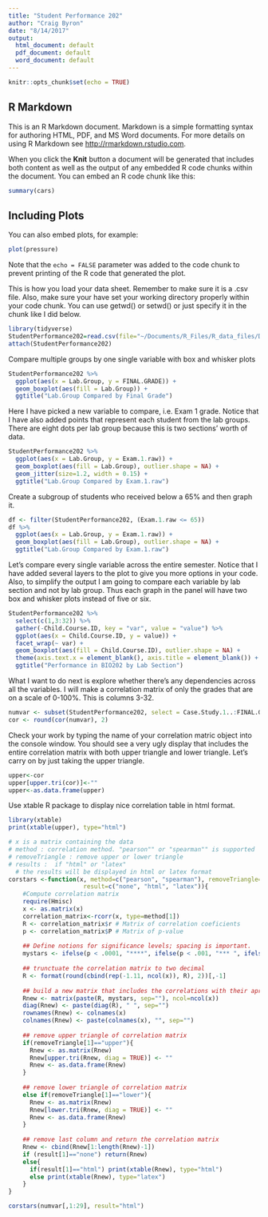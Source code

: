 ```yaml
---
title: "Student Performance 202"
author: "Craig Byron"
date: "8/14/2017"
output:
  html_document: default
  pdf_document: default
  word_document: default
---
```


```r
knitr::opts_chunk$set(echo = TRUE)
```

## R Markdown

This is an R Markdown document. Markdown is a simple formatting syntax for authoring HTML, PDF, and MS Word documents. For more details on using R Markdown see <http://rmarkdown.rstudio.com>.

When you click the **Knit** button a document will be generated that includes both content as well as the output of any embedded R code chunks within the document. You can embed an R code chunk like this:

```r
summary(cars)
```

## Including Plots

You can also embed plots, for example:

```r
plot(pressure)
```

Note that the `echo = FALSE` parameter was added to the code chunk to prevent printing of the R code that generated the plot.


This is how you load your data sheet. Remember to make sure it is a .csv file. Also, make sure your have set your working directory properly within your code chunk. You can use getwd() or setwd() or just specify it in the chunk like I did below.
```r
library(tidyverse)
StudentPerformance202=read.csv(file="~/Documents/R_Files/R_data_files/Data_Files/BIO202_2016.csv", header=TRUE)
attach(StudentPerformance202)
```

Compare multiple groups by one single variable with box and whisker plots
```r
StudentPerformance202 %>% 
  ggplot(aes(x = Lab.Group, y = FINAL.GRADE)) +
  geom_boxplot(aes(fill = Lab.Group)) +
  ggtitle("Lab.Group Compared by Final Grade")

```

Here I have picked a new variable to compare, i.e. Exam 1 grade. Notice that I have also added points that represent each student from the lab groups. There are eight dots per lab group because this is two sections' worth of data.

```r
StudentPerformance202 %>% 
  ggplot(aes(x = Lab.Group, y = Exam.1.raw)) +
  geom_boxplot(aes(fill = Lab.Group), outlier.shape = NA) +
  geom_jitter(size=1.2, width = 0.15) +
  ggtitle("Lab.Group Compared by Exam.1.raw")
```


Create a subgroup of students who received below a 65% and then graph it.
```r
df <- filter(StudentPerformance202, (Exam.1.raw <= 65))
df %>% 
  ggplot(aes(x = Lab.Group, y = Exam.1.raw)) +
  geom_boxplot(aes(fill = Lab.Group), outlier.shape = NA) +
  ggtitle("Lab.Group Compared by Exam.1.raw")
```


Let's compare every single variable across the entire semester. Notice that I have added several layers to the plot to give you more options in your code. Also, to simplify the output I am going to compare each variable by lab section and not by lab group. Thus each graph in the panel will have two box and whisker plots instead of five or six.
```r
StudentPerformance202 %>% 
  select(c(1,3:32)) %>% 
  gather(-Child.Course.ID, key = "var", value = "value") %>% 
  ggplot(aes(x = Child.Course.ID, y = value)) +
  facet_wrap(~ var) +
  geom_boxplot(aes(fill = Child.Course.ID), outlier.shape = NA) +
  theme(axis.text.x = element_blank(), axis.title = element_blank()) +
  ggtitle("Performance in BIO202 by Lab Section")
```

What I want to do next is explore whether there's any dependencies across all the variables. I will make a correlation matrix of only the grades that are on a scale of 0-100%. This is columns 3-32.
```r
numvar <- subset(StudentPerformance202, select = Case.Study.1..:FINAL.GRADE)
cor <- round(cor(numvar), 2)
```

Check your work by typing the name of your correlation matric object into the console window. You should see a very ugly display that includes the entire correlation matrix with both upper triangle and lower triangle. Let's carry on by just taking the upper triangle.
```r
upper<-cor
upper[upper.tri(cor)]<-""
upper<-as.data.frame(upper)
```

Use xtable R package to display nice correlation table in html format.
```r
library(xtable)
print(xtable(upper), type="html")
```

```r
# x is a matrix containing the data
# method : correlation method. "pearson"" or "spearman"" is supported
# removeTriangle : remove upper or lower triangle
# results :  if "html" or "latex"
  # the results will be displayed in html or latex format
corstars <-function(x, method=c("pearson", "spearman"), removeTriangle=c("upper", "lower"),
                     result=c("none", "html", "latex")){
    #Compute correlation matrix
    require(Hmisc)
    x <- as.matrix(x)
    correlation_matrix<-rcorr(x, type=method[1])
    R <- correlation_matrix$r # Matrix of correlation coeficients
    p <- correlation_matrix$P # Matrix of p-value 
    
    ## Define notions for significance levels; spacing is important.
    mystars <- ifelse(p < .0001, "****", ifelse(p < .001, "*** ", ifelse(p < .01, "**  ", ifelse(p < .05, "*   ", "    "))))
    
    ## trunctuate the correlation matrix to two decimal
    R <- format(round(cbind(rep(-1.11, ncol(x)), R), 2))[,-1]
    
    ## build a new matrix that includes the correlations with their apropriate stars
    Rnew <- matrix(paste(R, mystars, sep=""), ncol=ncol(x))
    diag(Rnew) <- paste(diag(R), " ", sep="")
    rownames(Rnew) <- colnames(x)
    colnames(Rnew) <- paste(colnames(x), "", sep="")
    
    ## remove upper triangle of correlation matrix
    if(removeTriangle[1]=="upper"){
      Rnew <- as.matrix(Rnew)
      Rnew[upper.tri(Rnew, diag = TRUE)] <- ""
      Rnew <- as.data.frame(Rnew)
    }
    
    ## remove lower triangle of correlation matrix
    else if(removeTriangle[1]=="lower"){
      Rnew <- as.matrix(Rnew)
      Rnew[lower.tri(Rnew, diag = TRUE)] <- ""
      Rnew <- as.data.frame(Rnew)
    }
    
    ## remove last column and return the correlation matrix
    Rnew <- cbind(Rnew[1:length(Rnew)-1])
    if (result[1]=="none") return(Rnew)
    else{
      if(result[1]=="html") print(xtable(Rnew), type="html")
      else print(xtable(Rnew), type="latex") 
    }
} 
```

```r
corstars(numvar[,1:29], result="html")
```

